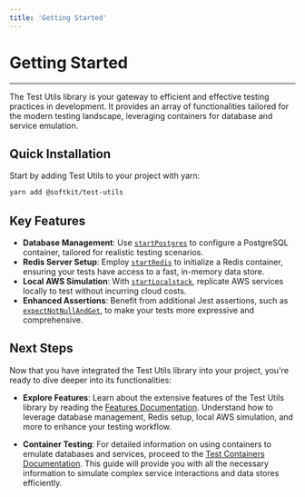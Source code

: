 ```yaml
---
title: 'Getting Started'
---
```


# Getting Started

---

The Test Utils library is your gateway to efficient and effective testing practices in development. It provides an array of functionalities tailored for the modern testing landscape, leveraging containers for database and service emulation.

## Quick Installation

Start by adding Test Utils to your project with yarn:

```bash
yarn add @softkit/test-utils
```

## Key Features

- **Database Management**: Use [`startPostgres`](/libraries/test-utils/features#database-testing-made-easy-with-startpostgres) to configure a PostgreSQL container, tailored for realistic testing scenarios.
- **Redis Server Setup**: Employ [`startRedis`](/libraries/test-utils/features#redis-server-with-startredis) to initialize a Redis container, ensuring your tests have access to a fast, in-memory data store.
- **Local AWS Simulation**: With [`startLocalstack`](/libraries/test-utils/features#local-aws-testing-with-startlocalstack), replicate AWS services locally to test without incurring cloud costs.
- **Enhanced Assertions**: Benefit from additional Jest assertions, such as [`expectNotNullAndGet`](/api/test-utils/src/functions/expectNotNullAndGet), to make your tests more expressive and comprehensive.

## Next Steps

Now that you have integrated the Test Utils library into your project, you're ready to dive deeper into its functionalities:

- **Explore Features**: Learn about the extensive features of the Test Utils library by reading the [Features Documentation](./features.mdx). Understand how to leverage database management, Redis setup, local AWS simulation, and more to enhance your testing workflow.

- **Container Testing**: For detailed information on using containers to emulate databases and services, proceed to the [Test Containers Documentation](./test-containers.mdx). This guide will provide you with all the necessary information to simulate complex service interactions and data stores efficiently.
